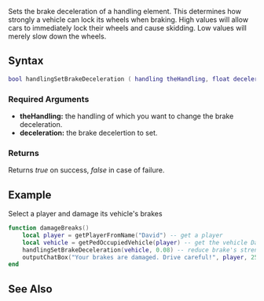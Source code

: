 
{{Server function}}
Sets the brake deceleration of a handling element. This determines how strongly a vehicle can lock its wheels when braking. High values will allow cars to immediately lock their wheels and cause skidding. Low values will merely slow down the wheels.

==Syntax==
<syntaxhighlight lang="lua">
bool handlingSetBrakeDeceleration ( handling theHandling, float deceleration )
</syntaxhighlight>

===Required Arguments===
*'''theHandling:''' the handling of which you want to change the brake deceleration.
*'''deceleration:''' the brake decelertion to set.

===Returns===
Returns ''true'' on success, ''false'' in case of failure.

==Example==
Select a player and damage its vehicle's brakes
<syntaxhighlight lang="lua">
function damageBreaks()
    local player = getPlayerFromName("David") -- get a player
    local vehicle = getPedOccupiedVehicle(player) -- get the vehicle David is in
    handlingSetBrakeDeceleration(vehicle, 0.08) -- reduce brake's strength
    outputChatBox("Your brakes are damaged. Drive careful!", player, 255, 0, 0)
end
</syntaxhighlight>

==See Also==
{{Handling_functions}}